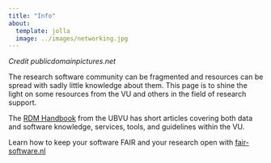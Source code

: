 ```yaml
---
title: "Info"
about:
  template: jolla
  image: ../images/networking.jpg
---
```

_Credit publicdomainpictures.net_

The research software community can be fragmented and resources can be spread with sadly little knowledge about them.
This page is to shine the light on some resources from the VU and others in the field of research support.

The [RDM Handbook]() from the UBVU has short articles covering both data and software knowledge, services, tools, and 
guidelines within the VU.

Learn how to keep your software FAIR and your research open with [fair-software.nl](https://fair-software.nl/)